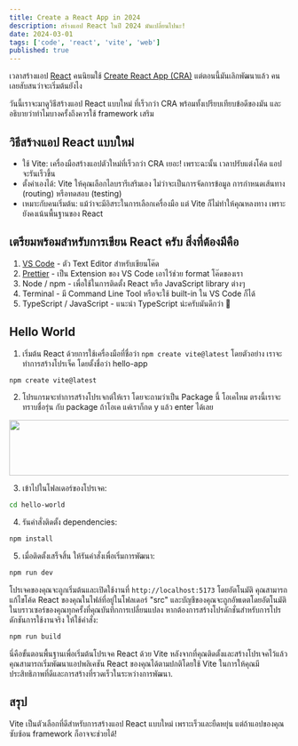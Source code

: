 ```yaml
---
title: Create a React App in 2024
description: สร้างแอป React ในปี 2024 มันเปลี่ยนไปนะ!
date: 2024-03-01
tags: ['code', 'react', 'vite', 'web']
published: true
---
```


เวลาสร้างแอป [React](https://react.dev) คนนิยมใช้ [Create React App (CRA)](https://create-react-app.dev) แต่ตอนนี้มันเลิกพัฒนาแล้ว คนเลยสับสนว่าจะเริ่มต้นยังไง

วันนี้เราจะมาดูวิธีสร้างแอป React แบบใหม่ ที่เร็วกว่า CRA พร้อมทั้งเปรียบเทียบข้อดีของมัน และอธิบายว่าทำไมบางครั้งถึงควรใช้ framework เสริม

## **วิธีสร้างแอป React แบบใหม่**

- ใช้ Vite: เครื่องมือสร้างแอปตัวใหม่ที่เร็วกว่า CRA เยอะ! เพราะฉะนั้น เวลาปรับแต่งโค้ด แอปจะรันเร็วขึ้น
- ตั้งค่าเองได้: Vite ให้คุณเลือกไลบรารีเสริมเอง ไม่ว่าจะเป็นการจัดการข้อมูล การกำหนดเส้นทาง (routing) หรือทดสอบ (testing)
- เหมาะกับคนเริ่มต้น: แม้ว่าจะมีอิสระในการเลือกเครื่องมือ แต่ Vite ก็ไม่ทำให้คุณหลงทาง เพราะยังคงเน้นพื้นฐานของ React

## **เตรียมพร้อมสำหรับการเขียน React ครับ สิ่งที่ต้องมีคือ**

1. [VS Code](https://code.visualstudio.com) - ตัว Text Editor สำหรับเขียนโค๊ด
2. [Prettier](https://prettier.io) - เป็น Extension ของ VS Code เอาไว้ช่วย format โค๊ดของเรา
3. Node / npm - เพื่อใช้ในการติดตั้ง React หรือ JavaScript library ต่างๆ
4. Terminal - มี Command Line Tool หรือจะใช้ built-in ใน VS Code ก็ได้
5. TypeScript / JavaScript - แนะนำ TypeScript น่ะครับมันดีกว่า 🚀

## **Hello World**

1. เริ่มต้น React ด้วยการใช้เครื่องมือที่ชื่อว่า `npm create vite@latest` โดยตัวอย่าง เราจะทำการสร้างโปรเจ็ค โดยตั้งชื่อว่า hello-app

```bash
npm create vite@latest
```

2. โปรแกรมจะทำการสร้างโปรเจกต์ให้เรา โดยจะถามว่าเป็น Package นี้ โอเคไหม ตรงนี้เราจะทราบชื่อรุ่น กับ package ถ้าโอเค แค่เราก็กด y แล้ว enter ได้เลย

<Image
  width='768'
  height='100'
  src='/images/create-a-react-app-in-2024/4.png'
  alt=''
/>

3. เข้าไปในโฟลเดอร์ของโปรเจค:

```bash
cd hello-world
```

4. รันคำสั่งติดตั้ง dependencies:

```bash
npm install
```

5. เมื่อติดตั้งเสร็จสิ้น ให้รันคำสั่งเพื่อเริ่มการพัฒนา:

```bash
npm run dev
```

โปรเจคของคุณจะถูกเริ่มต้นและเปิดใช้งานที่ `http://localhost:5173` โดยอัตโนมัติ คุณสามารถแก้ไขโค้ด React ของคุณในไฟล์ที่อยู่ในโฟลเดอร์ "src" และบัญชีของคุณจะถูกอัพเดตโดยอัตโนมัติในบราวเซอร์ของคุณทุกครั้งที่คุณบันทึกการเปลี่ยนแปลง หากต้องการสร้างโปรดักชั่นสำหรับการโปรดักชันการใช้งานจริง ให้ใช้คำสั่ง:

```bash
npm run build
```

นี่คือขั้นตอนพื้นฐานเพื่อเริ่มต้นโปรเจค React ด้วย Vite หลังจากที่คุณติดตั้งและสร้างโปรเจคไว้แล้ว คุณสามารถเริ่มพัฒนาแอปพลิเคชัน React ของคุณได้ตามปกติโดยใช้ Vite ในการให้คุณมีประสิทธิภาพที่ดีและการสร้างที่รวดเร็วในระหว่างการพัฒนา.

## **สรุป**

Vite เป็นตัวเลือกที่ดีสำหรับการสร้างแอป React แบบใหม่ เพราะเร็วและยืดหยุ่น แต่ถ้าแอปของคุณซับซ้อน framework ก็อาจจะช่วยได้!
